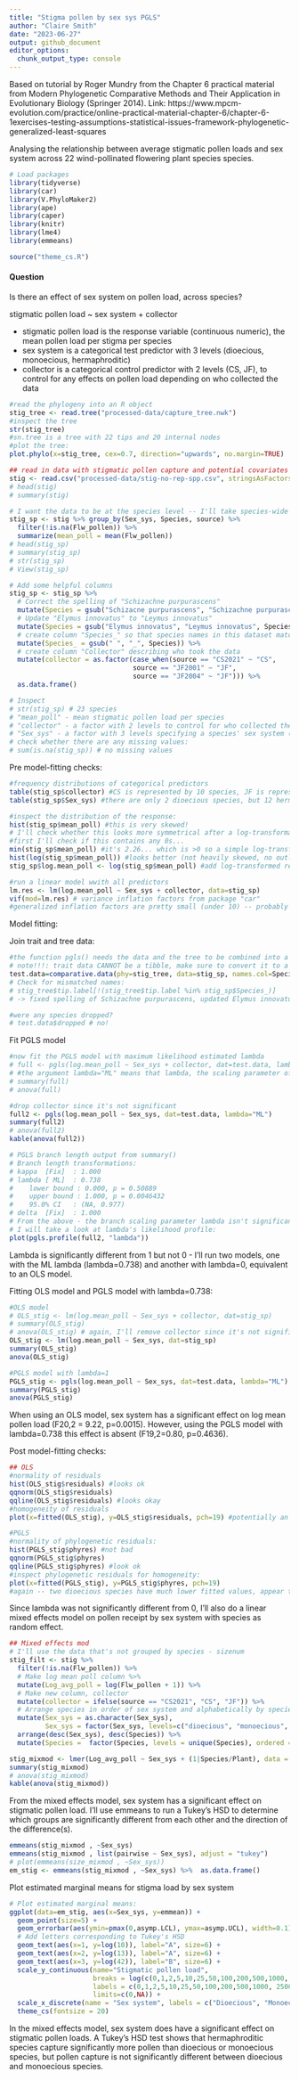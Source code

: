 ```yaml
---
title: "Stigma pollen by sex sys PGLS"
author: "Claire Smith"
date: "2023-06-27"
output: github_document
editor_options: 
  chunk_output_type: console
---
```


Based on tutorial by Roger Mundry from the Chapter 6 practical material from Modern Phylogenetic Comparative Methods and Their Application in Evolutionary Biology (Springer 2014). Link: https://www.mpcm-evolution.com/practice/online-practical-material-chapter-6/chapter-6-1exercises-testing-assumptions-statistical-issues-framework-phylogenetic-generalized-least-squares

Analysing the relationship between average stigmatic pollen loads and sex system across 22 wind-pollinated flowering plant species species. 

```r
# Load packages
library(tidyverse)
library(car)
library(V.PhyloMaker2)
library(ape)
library(caper)
library(knitr)
library(lme4)
library(emmeans)

source("theme_cs.R")
```

#### Question

Is there an effect of sex system on pollen load, across species? 

stigmatic pollen load ~ sex system + collector

- stigmatic pollen load is the response variable (continuous numeric), the mean pollen load per stigma per species 
- sex system is a categorical test predictor with 3 levels (dioecious, monoecious, hermaphroditic)
- collector is a categorical control predictor with 2 levels (CS, JF), to control for any effects on pollen load depending on who collected the data

```r
#read the phylogeny into an R object
stig_tree <- read.tree("processed-data/capture_tree.nwk")
#inspect the tree
str(stig_tree)
#sn.tree is a tree with 22 tips and 20 internal nodes
#plot the tree:
plot.phylo(x=stig_tree, cex=0.7, direction="upwards", no.margin=TRUE)
```

```r
## read in data with stigmatic pollen capture and potential covariates
stig <- read.csv("processed-data/stig-no-rep-spp.csv", stringsAsFactors = T) 
# head(stig)
# summary(stig)

# I want the data to be at the species level -- I'll take species-wide averages
stig_sp <- stig %>% group_by(Sex_sys, Species, source) %>% 
  filter(!is.na(Flw_pollen)) %>% 
  summarize(mean_poll = mean(Flw_pollen))
# head(stig_sp)
# summary(stig_sp)
# str(stig_sp)
# View(stig_sp)

# Add some helpful columns
stig_sp <- stig_sp %>% 
  # Correct the spelling of "Schizachne purpurascens"
  mutate(Species = gsub("Schizacne purpurascens", "Schizachne purpurascens", Species)) %>% 
  # Update "Elymus innovatus" to "Leymus innovatus"
  mutate(Species = gsub("Elymus innovatus", "Leymus innovatus", Species)) %>% 
  # create column "Species_" so that species names in this dataset match tip labels in the tree
  mutate(Species_ = gsub(" ", "_", Species)) %>% 
  # create column "Collector" describing who took the data
  mutate(collector = as.factor(case_when(source == "CS2021" ~ "CS",
                               source == "JF2001" ~ "JF",
                               source == "JF2004" ~ "JF"))) %>% 
  as.data.frame()

# Inspect
# str(stig_sp) # 23 species 
# "mean_poll" - mean stigmatic pollen load per species
# "collector" - a factor with 2 levels to control for who collected the data (CS or JF)
# "Sex_sys" - a factor with 3 levels specifying a species' sex system (dioecious, monoecious, or hermaphroditic). 
# check whether there are any missing values:
# sum(is.na(stig_sp)) # no missing values
```

Pre model-fitting checks:

```r
#frequency distributions of categorical predictors
table(stig_sp$collector) #CS is represented by 10 species, JF is represented by 13
table(stig_sp$Sex_sys) #there are only 2 dioecious species, but 12 hermaphroditic species and 9 monoecious species. This might be an issue - the dioecious species may be overly influential and also not a great representation of this sex system. 

#inspect the distribution of the response:
hist(stig_sp$mean_poll) #this is very skewed!
# I'll check whether this looks more symmetrical after a log-transformation (to avoid influential cases)
#first I'll check if this contains any 0s...
min(stig_sp$mean_poll) #it's 2.26... which is >0 so a simple log-transform is safe
hist(log(stig_sp$mean_poll)) #looks better (not heavily skewed, no outliers)
stig_sp$log.mean_poll <- log(stig_sp$mean_poll) #add log-transformed response to dataset
```


```r
#run a linear model wwith all predictors
lm.res <- lm(log.mean_poll ~ Sex_sys + collector, data=stig_sp)
vif(mod=lm.res) # variance inflation factors from package "car"
#generalized inflation factors are pretty small (under 10) -- probably no big collinearity issues
```

Model fitting: 

Join trait and tree data: 

```r
#the function pgls() needs the data and the tree to be combined into a single object, do this with the function comparative.data() from "caper"
# note!!!: trait data CANNOT be a tibble, make sure to convert it to a dataframe or you will get an error!
test.data=comparative.data(phy=stig_tree, data=stig_sp, names.col=Species_, vcv=TRUE, na.omit=FALSE, warn.dropped=TRUE)
# Check for mismatched names:
# stig_tree$tip.label[!(stig_tree$tip.label %in% stig_sp$Species_)]
# -> fixed spelling of Schizachne purpurascens, updated Elymus innovatus to Leymus innovatus

#were any species dropped?
# test.data$dropped # no!
```

Fit PGLS model 

```r
#now fit the PGLS model with maximum likelihood estimated lambda
# full <- pgls(log.mean_poll ~ Sex_sys + collector, dat=test.data, lambda="ML")
# #the argument lambda="ML" means that lambda, the scaling parameter of the variance-covariance matrix is estimated (using maximum likelihood)
# summary(full)
# anova(full)

#drop collector since it's not significant
full2 <- pgls(log.mean_poll ~ Sex_sys, dat=test.data, lambda="ML")
summary(full2)
# anova(full2)
kable(anova(full2))

# PGLS branch length output from summary()
# Branch length transformations:
# kappa  [Fix]  : 1.000
# lambda [ ML]  : 0.738
#    lower bound : 0.000, p = 0.50889
#    upper bound : 1.000, p = 0.0046432
#    95.0% CI   : (NA, 0.977)
# delta  [Fix]  : 1.000
# From the above - the branch scaling parameter lambda isn't significantly different from 0 but it is significantly different from 1. Lambda=0 is equivalent to an OLS model/a "star" phylogeny where no species are more related to each other than others. Lambda=1 represents a Brownian model of evolution. In terms of this model, might mean that PGLS model is no more appropriate than an OLS model because the differences in average pollen load between species aren't particularly affected by where they sit on a phylogeny. 
# I will take a look at lambda's likelihood profile: 
plot(pgls.profile(full2, "lambda"))
```

Lambda is significantly different from 1 but not 0 - I'll run two models, one with the ML lambda (lambda=0.738) and another with lambda=0, equivalent to an OLS model. 

Fitting OLS model and PGLS model with lambda=0.738:

```r
#OLS model 
# OLS_stig <- lm(log.mean_poll ~ Sex_sys + collector, dat=stig_sp)
# summary(OLS_stig)
# anova(OLS_stig) # again, I'll remove collector since it's not significant and I didn't expect it to have an impact
OLS_stig <- lm(log.mean_poll ~ Sex_sys, dat=stig_sp)
summary(OLS_stig)
anova(OLS_stig)

#PGLS model with lambda=1
PGLS_stig <- pgls(log.mean_poll ~ Sex_sys, dat=test.data, lambda="ML")
summary(PGLS_stig)
anova(PGLS_stig)
```

When using an OLS model, sex system has a significant effect on log mean pollen load (F20,2 = 9.22, p=0.0015). However, using the PGLS model with lambda=0.738 this effect is absent (F19,2=0.80, p=0.4636). 

Post model-fitting checks:

```r
## OLS
#normality of residuals
hist(OLS_stig$residuals) #looks ok
qqnorm(OLS_stig$residuals) 
qqline(OLS_stig$residuals) #looks okay
#homogeneity of residuals
plot(x=fitted(OLS_stig), y=OLS_stig$residuals, pch=19) #potentially an issue here with so few dioecious species. The two dioecious species have much lower fitted values, appear to be less variable (but hard to say because there's only 2!)

#PGLS
#normality of phylogenetic residuals:
hist(PGLS_stig$phyres) #not bad
qqnorm(PGLS_stig$phyres) 
qqline(PGLS_stig$phyres) #look ok
#inspect phylogenetic residuals for homogeneity:
plot(x=fitted(PGLS_stig), y=PGLS_stig$phyres, pch=19)
#again -- two dioecious species have much lower fitted values, appear to be less variable (but hard to say because there's only 2!)
```

Since lambda was not significantly different from 0, I'll also do a linear mixed effects model on pollen receipt by sex system with species as random effect.

```r
## Mixed effects mod
# I'll use the data that's not grouped by species - sizenum
stig_filt <- stig %>% 
  filter(!is.na(Flw_pollen)) %>% 
  # Make log mean poll column %>% 
  mutate(Log_avg_poll = log(Flw_pollen + 1)) %>% 
  # Make new column, collector
  mutate(collector = ifelse(source == "CS2021", "CS", "JF")) %>% 
  # Arrange species in order of sex system and alphabetically by species
  mutate(Sex_sys = as.character(Sex_sys),
         Sex_sys = factor(Sex_sys, levels=c("dioecious", "monoecious", "hermaphroditic")) ) %>% 
  arrange(desc(Sex_sys), desc(Species)) %>% 
  mutate(Species =  factor(Species, levels = unique(Species), ordered = T)) 

stig_mixmod <- lmer(Log_avg_poll ~ Sex_sys + (1|Species/Plant), data = stig_filt)
summary(stig_mixmod)
# anova(stig_mixmod)
kable(anova(stig_mixmod))
```

From the mixed effects model, sex system has a significant effect on stigmatic pollen load. I'll use emmeans to run a Tukey's HSD to determine which groups are significantly different from each other and the direction of the difference(s). 

```r
emmeans(stig_mixmod , ~Sex_sys)
emmeans(stig_mixmod , list(pairwise ~ Sex_sys), adjust = "tukey")
# plot(emmeans(size_mixmod , ~Sex_sys))
em_stig <- emmeans(stig_mixmod , ~Sex_sys) %>%  as.data.frame()
```

Plot estimated marginal means for stigma load by sex system 

```r
# Plot estimated marginal means: 
ggplot(data=em_stig, aes(x=Sex_sys, y=emmean)) + 
  geom_point(size=5) + 
  geom_errorbar(aes(ymin=pmax(0,asymp.LCL), ymax=asymp.UCL), width=0.1) +
  # Add letters corresponding to Tukey's HSD
  geom_text(aes(x=1, y=log(10)), label="A", size=6) + 
  geom_text(aes(x=2, y=log(13)), label="A", size=6) + 
  geom_text(aes(x=3, y=log(42)), label="B", size=6) + 
  scale_y_continuous(name="Stigmatic pollen load",
                     breaks = log(c(0,1,2,5,10,25,50,100,200,500,1000, 2500)+1),
                     labels = c(0,1,2,5,10,25,50,100,200,500,1000, 2500),
                     limits=c(0,NA)) +
  scale_x_discrete(name = "Sex system", labels = c("Dioecious", "Monoecious", "Hermaphroditic")) + 
  theme_cs(fontsize = 20)
```

In the mixed effects model, sex system does have a significant effect on stigmatic pollen loads. A Tukey's HSD test shows that hermaphroditic species capture significantly more pollen than dioecious or monoecious species, but pollen capture is not significantly different between dioecious and monoecious species. 